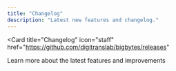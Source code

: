 ```yaml
---
title: "Changelog"
description: "Latest new features and changelog."
---
```


<Card
  title="Changelog"
  icon="staff"
  href="https://github.com/digitranslab/bigbytes/releases"
>
  Learn more about the latest features and improvements
</Card>
